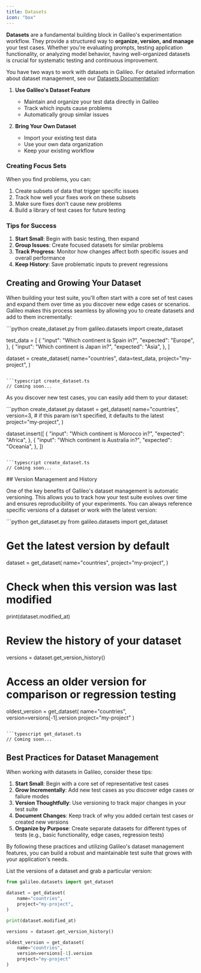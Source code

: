 ```yaml
---
title: Datasets
icon: "box"
---
```


**Datasets** are a fundamental building block in Galileo's experimentation workflow. They provide a structured way to **organize, version, and manage** your test cases. Whether you're evaluating prompts, testing application functionality, or analyzing model behavior, having well-organized datasets is crucial for systematic testing and continuous improvement.

You have two ways to work with datasets in Galileo. For detailed information about dataset management, see our [Datasets Documentation](/sdk-api/python/experimentation/datasets):

1. **Use Galileo's Dataset Feature**
   - Maintain and organize your test data directly in Galileo
   - Track which inputs cause problems
   - Automatically group similar issues

2. **Bring Your Own Dataset**
   - Import your existing test data
   - Use your own data organization
   - Keep your existing workflow

### Creating Focus Sets

When you find problems, you can:
1. Create subsets of data that trigger specific issues
2. Track how well your fixes work on these subsets
3. Make sure fixes don't cause new problems
4. Build a library of test cases for future testing

### Tips for Success

1. **Start Small**: Begin with basic testing, then expand
2. **Group Issues**: Create focused datasets for similar problems
3. **Track Progress**: Monitor how changes affect both specific issues and overall performance
4. **Keep History**: Save problematic inputs to prevent regressions


## Creating and Growing Your Dataset

When building your test suite, you'll often start with a core set of test cases and expand them over time as you discover new edge cases or scenarios. Galileo makes this process seamless by allowing you to create datasets and add to them incrementally:

<CodeGroup>
```python create_dataset.py
from galileo.datasets import create_dataset

test_data = [
    {
        "input": "Which continent is Spain in?",
        "expected": "Europe",
    },
    {
        "input": "Which continent is Japan in?",
        "expected": "Asia",
    },
]

dataset = create_dataset(
    name="countries", 
    data=test_data,
    project="my-project",
)
```

```typescript create_dataset.ts
// Coming soon...
```
</CodeGroup>

As you discover new test cases, you can easily add them to your dataset:

<CodeGroup>
```python create_dataset.py
dataset = get_dataset(
    name="countries",
    version=3, # if this param isn't specified, it defaults to the latest
    project="my-project",
)

dataset.insert([
    {
        "input": "Which continent is Morocco in?",
        "expected": "Africa",
    },
    {
        "input": "Which continent is Australia in?",
        "expected": "Oceania",
    },
])
```

```typescript create_dataset.ts
// Coming soon...
```
</CodeGroup>
## Version Management and History

One of the key benefits of Galileo's dataset management is automatic versioning. This allows you to track how your test suite evolves over time and ensures reproducibility of your experiments. You can always reference specific versions of a dataset or work with the latest version:

<CodeGroup>
```python get_dataset.py
from galileo.datasets import get_dataset

# Get the latest version by default
dataset = get_dataset(
    name="countries",
    project="my-project",
)

# Check when this version was last modified
print(dataset.modified_at)

# Review the history of your dataset
versions = dataset.get_version_history()

# Access an older version for comparison or regression testing
oldest_version = get_dataset(
	name="countries",
	version=versions[-1].version
	project="my-project"
)
```

```typescript get_dataset.ts
// Coming soon...
```
</CodeGroup>

## Best Practices for Dataset Management

When working with datasets in Galileo, consider these tips:

1. **Start Small**: Begin with a core set of representative test cases
2. **Grow Incrementally**: Add new test cases as you discover edge cases or failure modes
3. **Version Thoughtfully**: Use versioning to track major changes in your test suite
4. **Document Changes**: Keep track of why you added certain test cases or created new versions
5. **Organize by Purpose**: Create separate datasets for different types of tests (e.g., basic functionality, edge cases, regression tests)

By following these practices and utilizing Galileo's dataset management features, you can build a robust and maintainable test suite that grows with your application's needs.

List the versions of a dataset and grab a particular version:

```python
from galileo.datasets import get_dataset

dataset = get_dataset(
    name="countries",    
    project="my-project",
)

print(dataset.modified_at)

versions = dataset.get_version_history()

oldest_version = get_dataset(
	name="countries",
	version=versions[-1].version
	project="my-project"
)
